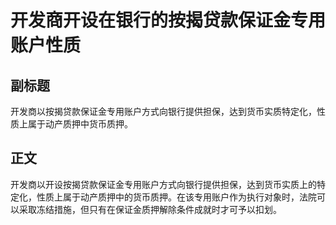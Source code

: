 # 开发商开设在银行的按揭贷款保证金专用账户性质
## 副标题
开发商以按揭贷款保证金专用账户方式向银行提供担保，达到货币实质特定化，性质上属于动产质押中货币质押。
## 正文
开发商以开设按揭贷款保证金专用账户方式向银行提供担保，达到货币实质上的特定化，性质上属于动产质押中的货币质押。在该专用账户作为执行对象时，法院可以采取冻结措施，但只有在保证金质押解除条件成就时才可予以扣划。